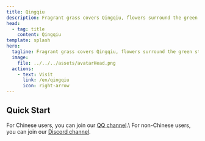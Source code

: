 ```yaml
---
title: Qingqiu
description: Fragrant grass covers Qingqiu, flowers surround the green stream.
head:
  - tag: title
    content: Qingqiu
template: splash
hero:
  tagline: Fragrant grass covers Qingqiu, flowers surround the green stream.
  image:
    file: ../../../assets/avatarHead.png
  actions:
    - text: Visit
      link: /en/qingqiu
      icon: right-arrow
---
```



## Quick Start

<CardGrid>
  <Card title="Join the channel" icon="comment">
      For Chinese users, you can join our <a href="https://pd.qq.com/s/37h3fi7c5">QQ channel</a>.\
      For non-Chinese users, you can join our <a href="#TODO_discord">Discord channel</a>.
  </Card>
  <LinkCard
    title="LunarFox Modpack"
    description="LunarFox is a performance integration pack with quality-of-life mods and OptiFine alternatives. The modpack includes some out-of-the-box mod configurations and good performance configurations."
    href="/en/lunarfox/"
  />
</CardGrid>